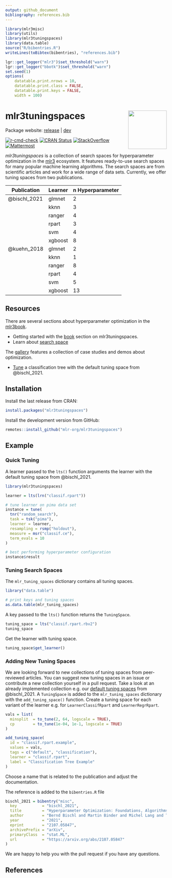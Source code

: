 ```yaml
---
output: github_document
bibliography: references.bib
---
```


```r
library(mlr3misc)
library(utils)
library(mlr3tuningspaces)
library(data.table)
source("R/bibentries.R")
writeLines(toBibtex(bibentries), "references.bib")

lgr::get_logger("mlr3")$set_threshold("warn")
lgr::get_logger("bbotk")$set_threshold("warn")
set.seed(1)
options(
    datatable.print.nrows = 10,
    datatable.print.class = FALSE,
    datatable.print.keys = FALSE,
    width = 100)
```

# mlr3tuningspaces <img src="man/figures/logo.png" align="right" width = "120" />

Package website: [release](https://mlr3tuningspaces.mlr-org.com/) | [dev](https://mlr3tuningspaces.mlr-org.com/dev/)

<!-- badges: start -->
[![r-cmd-check](https://github.com/mlr-org/mlr3tuningspaces/actions/workflows/r-cmd-check.yml/badge.svg)](https://github.com/mlr-org/mlr3tuningspaces/actions/workflows/r-cmd-check.yml)
[![CRAN Status](https://www.r-pkg.org/badges/version-ago/mlr3tuningspaces)](https://cran.r-project.org/package=mlr3tuningspaces)
[![StackOverflow](https://img.shields.io/badge/stackoverflow-mlr3-orange.svg)](https://stackoverflow.com/questions/tagged/mlr3)
[![Mattermost](https://img.shields.io/badge/chat-mattermost-orange.svg)](https://lmmisld-lmu-stats-slds.srv.mwn.de/mlr_invite/)
<!-- badges: end -->

*mlr3tuningspaces* is a collection of search spaces for hyperparameter optimization in the [mlr3](https://github.com/mlr-org/mlr3/) ecosystem.
It features ready-to-use search spaces for many popular machine learning algorithms.
The search spaces are from scientific articles and work for a wide range of data sets.
Currently, we offer tuning spaces from two publications.

| Publication  | Learner | n Hyperparameter |
| ------------ | ------- | ---------------- |
| @bischl_2021 | glmnet  | 2                |
|              | kknn    | 3                |
|              | ranger  | 4                |
|              | rpart   | 3                |
|              | svm     | 4                |
|              | xgboost | 8                |
| @kuehn_2018  | glmnet  | 2                |
|              | kknn    | 1                |
|              | ranger  | 8                |
|              | rpart   | 4                |
|              | svm     | 5                |
|              | xgboost | 13               |


## Resources

There are several sections about hyperparameter optimization in the [mlr3book](https://mlr3book.mlr-org.com).

* Getting started with the [book](https://mlr3book.mlr-org.com/optimization.html#sec-tuning-spaces) section on mlr3tuningspaces.
* Learn about [search space](https://mlr3book.mlr-org.com/optimization.html#sec-learner-search-space)

The [gallery](https://mlr-org.com/gallery-all-optimization.html) features a collection of case studies and demos about optimization.

* [Tune](https://mlr-org.com/gallery/optimization/2021-07-06-introduction-to-mlr3tuningspaces/) a classification tree with the default tuning space from @bischl_2021.

## Installation

Install the last release from CRAN:

```r
install.packages("mlr3tuningspaces")
```

Install the development version from GitHub:

```r
remotes::install_github("mlr-org/mlr3tuningspaces")
```

## Example

### Quick Tuning

A learner passed to the `lts()` function arguments the learner with the default tuning space from @bischl_2021.

```r
library(mlr3tuningspaces)

learner = lts(lrn("classif.rpart"))

# tune learner on pima data set
instance = tune(
  tnr("random_search"),
  task = tsk("pima"),
  learner = learner,
  resampling = rsmp("holdout"),
  measure = msr("classif.ce"),
  term_evals = 10
)

# best performing hyperparameter configuration
instance$result
```

### Tuning Search Spaces

The `mlr_tuning_spaces` dictionary contains all tuning spaces.

```r
library("data.table")

# print keys and tuning spaces
as.data.table(mlr_tuning_spaces)
```

A key passed to the `lts()` function returns the `TuningSpace`.

```r
tuning_space = lts("classif.rpart.rbv2")
tuning_space
```

Get the learner with tuning space.

```r
tuning_space$get_learner()
```

### Adding New Tuning Spaces

We are looking forward to new collections of tuning spaces from peer-reviewed articles.
You can suggest new tuning spaces in an issue or contribute a new collection yourself in a pull request.
Take a look at an already implemented collection e.g. our [default tuning spaces](https://github.com/mlr-org/mlr3tuningspaces/blob/main/R/tuning_spaces_default.R) from @bischl_2021.
A `TuningSpace` is added to the ` mlr_tuning_spaces` dictionary with the  `add_tuning_space()` function.
Create a tuning space for each variant of the learner e.g. for `LearnerClassifRpart` and `LearnerRegrRpart`.

```r
vals = list(
  minsplit  = to_tune(2, 64, logscale = TRUE),
  cp        = to_tune(1e-04, 1e-1, logscale = TRUE)
)

add_tuning_space(
  id = "classif.rpart.example",
  values = vals,
  tags = c("default", "classification"),
  learner = "classif.rpart",
  label = "Classification Tree Example"
)
```

Choose a name that is related to the publication and adjust the documentation.

The reference is added to the `bibentries.R` file

```r
bischl_2021 = bibentry("misc",
  key           = "bischl_2021",
  title         = "Hyperparameter Optimization: Foundations, Algorithms, Best Practices and Open Challenges",
  author        = "Bernd Bischl and Martin Binder and Michel Lang and Tobias Pielok and Jakob Richter and Stefan Coors and Janek Thomas and Theresa Ullmann and Marc Becker and Anne-Laure Boulesteix and Difan Deng and Marius Lindauer",
  year          = "2021",
  eprint        = "2107.05847",
  archivePrefix = "arXiv",
  primaryClass  = "stat.ML",
  url           = "https://arxiv.org/abs/2107.05847"
)
```

We are happy to help you with the pull request if you have any questions.

## References
